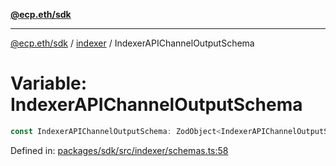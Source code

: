 [**@ecp.eth/sdk**](../../index.mdx)

***

[@ecp.eth/sdk](/sdk-reference/index.mdx) / [indexer](/sdk-reference/indexer/index.mdx) / IndexerAPIChannelOutputSchema

# Variable: IndexerAPIChannelOutputSchema

```ts
const IndexerAPIChannelOutputSchema: ZodObject<IndexerAPIChannelOutputSchemaType>;
```

Defined in: [packages/sdk/src/indexer/schemas.ts:58](https://github.com/ecp-eth/comments-monorepo/blob/main/packages/sdk/src/indexer/schemas.ts#L58)
